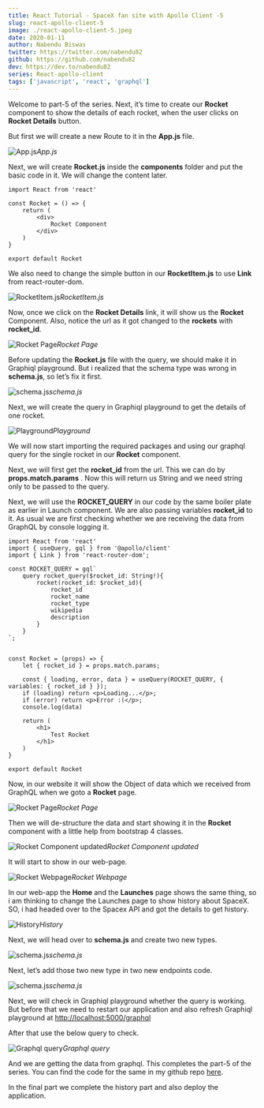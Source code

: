 ```yaml
---
title: React Tutorial - SpaceX fan site with Apollo Client -5
slug: react-apollo-client-5
image: ./react-apollo-client-5.jpeg
date: 2020-01-11
author: Nabendu Biswas
twitter: https://twitter.com/nabendu82
github: https://github.com/nabendu82
dev: https://dev.to/nabendu82
series: React-apollo-client
tags: ['javascript', 'react', 'graphql']
---
```


Welcome to part-5 of the series. Next, it’s time to create our **Rocket** component to show the details of each rocket, when the user clicks on **Rocket Details** button.

But first we will create a new Route to it in the **App.js** file.

![App.js](https://ik.imagekit.io/thewebdev/SpaceX/5/1_9duzrQwsb.jpg)*App.js*

Next, we will create **Rocket.js** inside the **components** folder and put the basic code in it. We will change the content later.

<div className={styles.code__block}>

```
import React from 'react'

const Rocket = () => {
    return (
        <div>
            Rocket Component
        </div>
    )
}

export default Rocket
```

</div>

We also need to change the simple button in our **RocketItem.js** to use **Link** from react-router-dom.

![RocketItem.js](https://ik.imagekit.io/thewebdev/SpaceX/5/3_MI9g_AsjQ.png)*RocketItem.js*

Now, once we click on the **Rocket Details** link, it will show us the **Rocket** Component. Also, notice the url as it got changed to the **rockets** with **rocket_id**.

![Rocket Page](https://ik.imagekit.io/thewebdev/SpaceX/5/4_sMH_hHNmV.png)*Rocket Page*

Before updating the **Rocket.js** file with the query, we should make it in Graphiql playground. But i realized that the schema type was wrong in **schema.js**, so let’s fix it first.

![schema.js](https://ik.imagekit.io/thewebdev/SpaceX/5/5_lOZu8Tfbn_.png)*schema.js*

Next, we will create the query in Graphiql playground to get the details of one rocket.

![Playground](https://ik.imagekit.io/thewebdev/SpaceX/5/6_ShPe-L_sC.png)*Playground*

We will now start importing the required packages and using our graphql query for the single rocket in our **Rocket** component.

Next, we will first get the **rocket_id** from the url. This we can do by **props.match.params** . Now this will return us String and we need string only to be passed to the query.

Next, we will use the **ROCKET_QUERY** in our code by the same boiler plate as earlier in Launch component. We are also passing variables **rocket_id** to it. As usual we are first checking whether we are receiving the data from GraphQL by console logging it.

<div className={styles.code__block}>

```
import React from 'react'
import { useQuery, gql } from '@apollo/client'
import { Link } from 'react-router-dom';

const ROCKET_QUERY = gql`
    query rocket_query($rocket_id: String!){
        rocket(rocket_id: $rocket_id){
            rocket_id
            rocket_name
            rocket_type
            wikipedia
            description
        }
    }
`;


const Rocket = (props) => {
    let { rocket_id } = props.match.params;

    const { loading, error, data } = useQuery(ROCKET_QUERY, { variables: { rocket_id } });
    if (loading) return <p>Loading...</p>;
    if (error) return <p>Error :(</p>;
    console.log(data)

    return (
        <h1>
            Test Rocket
        </h1>
    )
}

export default Rocket
```

</div>

Now, in our website it will show the Object of data which we received from GraphQL when we goto a **Rocket** page.

![Rocket Page](https://ik.imagekit.io/thewebdev/SpaceX/5/9_XHq5s0zCc-.png)*Rocket Page*

Then we will de-structure the data and start showing it in the **Rocket** component with a little help from bootstrap 4 classes.

![Rocket Component updated](https://ik.imagekit.io/thewebdev/SpaceX/5/10_7Zla9riVX.jpg)*Rocket Component updated*

It will start to show in our web-page.

![Rocket Webpage](https://ik.imagekit.io/thewebdev/SpaceX/5/11_7GAcESvkz_.png)*Rocket Webpage*

In our web-app the **Home** and the **Launches** page shows the same thing, so i am thinking to change the Launches page to show history about SpaceX. SO, i had headed over to the Spacex API and got the details to get history.

![History](https://ik.imagekit.io/thewebdev/SpaceX/5/12_yLuUXJo0x.png)*History*

Next, we will head over to **schema.js** and create two new types.

![schema.js](https://ik.imagekit.io/thewebdev/SpaceX/5/13_QzhDRtzZ5.png)*schema.js*

Next, let’s add those two new type in two new endpoints code.

![schema.js](https://ik.imagekit.io/thewebdev/SpaceX/5/14_LiXGFjRFWN.png)*schema.js*

Next, we will check in Graphiql playground whether the query is working. But before that we need to restart our application and also refresh Graphiql playground at [http://localhost:5000/graphql](http://localhost:5000/graphql)

After that use the below query to check.

![Graphql query](https://ik.imagekit.io/thewebdev/SpaceX/5/15_RXIQMSBkcu.png)*Graphql query*

And we are getting the data from graphql. This completes the part-5 of the series. You can find the code for the same in my github repo [here](https://github.com/nabendu82/ReactApolloClient).

In the final part we complete the history part and also deploy the application.
